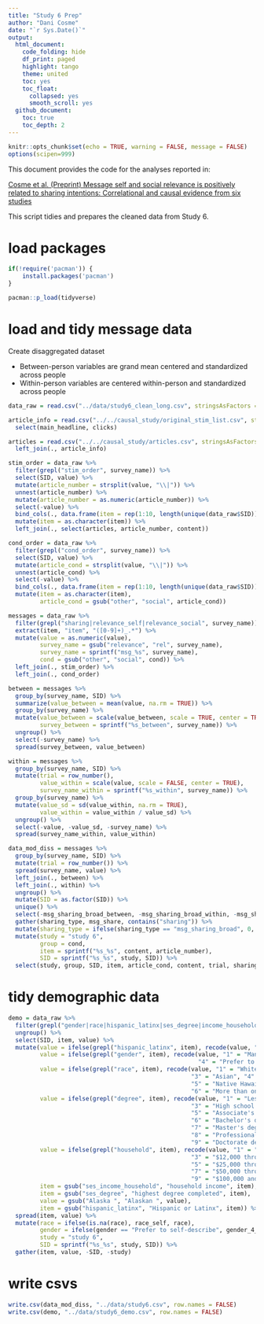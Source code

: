 ```yaml
---
title: "Study 6 Prep"
author: "Dani Cosme"
date: "`r Sys.Date()`"
output:
  html_document:
    code_folding: hide
    df_print: paged
    highlight: tango
    theme: united
    toc: yes
    toc_float:
      collapsed: yes
      smooth_scroll: yes
  github_document:
    toc: true
    toc_depth: 2
---
```


```r
knitr::opts_chunk$set(echo = TRUE, warning = FALSE, message = FALSE)
options(scipen=999)
```

This document provides the code for the analyses reported in:

[Cosme et al. (Preprint) Message self and social relevance is positively related to sharing intentions:
Correlational and causal evidence from six studies]()

This script tidies and prepares the cleaned data from Study 6.

# load packages
```r
if(!require('pacman')) {
	install.packages('pacman')
}

pacman::p_load(tidyverse)
```

# load and tidy message data

Create disaggregated dataset

* Between-person variables are grand mean centered and standardized across people
* Within-person variables are centered within-person and standardized across people

```r
data_raw = read.csv("../data/study6_clean_long.csv", stringsAsFactors = FALSE)

article_info = read.csv("../../causal_study/original_stim_list.csv", stringsAsFactors = FALSE) %>%
  select(main_headline, clicks)

articles = read.csv("../../causal_study/articles.csv", stringsAsFactors = FALSE) %>%
  left_join(., article_info)

stim_order = data_raw %>%
  filter(grepl("stim_order", survey_name)) %>%
  select(SID, value) %>%
  mutate(article_number = strsplit(value, "\\|")) %>%
  unnest(article_number) %>%
  mutate(article_number = as.numeric(article_number)) %>%
  select(-value) %>%
  bind_cols(., data.frame(item = rep(1:10, length(unique(data_raw$SID))))) %>%
  mutate(item = as.character(item)) %>%
  left_join(., select(articles, article_number, content))

cond_order = data_raw %>%
  filter(grepl("cond_order", survey_name)) %>%
  select(SID, value) %>%
  mutate(article_cond = strsplit(value, "\\|")) %>%
  unnest(article_cond) %>%
  select(-value) %>%
  bind_cols(., data.frame(item = rep(1:10, length(unique(data_raw$SID))))) %>%
  mutate(item = as.character(item),
         article_cond = gsub("other", "social", article_cond))

messages = data_raw %>%
  filter(grepl("sharing|relevance_self|relevance_social", survey_name)) %>%
  extract(item, "item", "([0-9]+)_.*") %>%
  mutate(value = as.numeric(value),
         survey_name = gsub("relevance", "rel", survey_name),
         survey_name = sprintf("msg_%s", survey_name),
         cond = gsub("other", "social", cond)) %>%
  left_join(., stim_order) %>%
  left_join(., cond_order)

between = messages %>%
  group_by(survey_name, SID) %>%
  summarize(value_between = mean(value, na.rm = TRUE)) %>%
  group_by(survey_name) %>%
  mutate(value_between = scale(value_between, scale = TRUE, center = TRUE),
         survey_between = sprintf("%s_between", survey_name)) %>%
  ungroup() %>%
  select(-survey_name) %>%
  spread(survey_between, value_between)

within = messages %>%
  group_by(survey_name, SID) %>%
  mutate(trial = row_number(),
         value_within = scale(value, scale = FALSE, center = TRUE),
         survey_name_within = sprintf("%s_within", survey_name)) %>%
  group_by(survey_name) %>%
  mutate(value_sd = sd(value_within, na.rm = TRUE),
         value_within = value_within / value_sd) %>%
  ungroup() %>%
  select(-value, -value_sd, -survey_name) %>%
  spread(survey_name_within, value_within)

data_mod_diss = messages %>%
  group_by(survey_name, SID) %>%
  mutate(trial = row_number()) %>%
  spread(survey_name, value) %>%
  left_join(., between) %>%
  left_join(., within) %>%
  ungroup() %>%
  mutate(SID = as.factor(SID)) %>%
  unique() %>%
  select(-msg_sharing_broad_between, -msg_sharing_broad_within, -msg_sharing_narrow_between, -msg_sharing_narrow_within) %>%
  gather(sharing_type, msg_share, contains("sharing")) %>%
  mutate(sharing_type = ifelse(sharing_type == "msg_sharing_broad", 0, 1)) %>%
  mutate(study = "study 6",
         group = cond,
         item = sprintf("%s_%s", content, article_number),
         SID = sprintf("%s_%s", study, SID)) %>%
  select(study, group, SID, item, article_cond, content, trial, sharing_type, msg_share, contains("rel_"))

```

# tidy demographic data
```r
demo = data_raw %>%
  filter(grepl("gender|race|hispanic_latinx|ses_degree|income_household|^age$|state", item)) %>%
  ungroup() %>%
  select(SID, item, value) %>%
  mutate(value = ifelse(grepl("hispanic_latinx", item), recode(value, "1" = "Yes", "0" = "No"), value),
         value = ifelse(grepl("gender", item), recode(value, "1" = "Man", "2" = "Non-binary / third gender", "3" = "Woman", 
                                                      "4" = "Prefer to self-describe", "5" = "Prefer not to say"), value),
         value = ifelse(grepl("race", item), recode(value, "1" = "White", "2" = "Black or African American", 
                                                    "3" = "Asian", "4" = "American Indian or Alaskan Native", 
                                                    "5" = "Native Hawaiian or Other Pacific Islander",
                                                    "6" = "More than one race", "7" = "Prefer not to say"), value),
         value = ifelse(grepl("degree", item), recode(value, "1" = "Less than high school", "2" = "High school graduate (diploma)", 
                                                    "3" = "High school graduate (GED)", "4" = "Some college (1-4 years, no degree)", 
                                                    "5" = "Associate's degree (including occupational or academic degrees)", 
                                                    "6" = "Bachelor's degree (BA, BS, etc)",
                                                    "7" = "Master's degree (MA, MS, MENG, MSW, etc)",
                                                    "8" = "Professional school degree (MD, DDC, JD, etc)",
                                                    "9" = "Doctorate degree (PhD, EdD, etc)"), value),
         value = ifelse(grepl("household", item), recode(value, "1" = "Less than $5,000", "2" = "$5,000 through $11,999", 
                                                    "3" = "$12,000 through $15,999", "4" = "$16,000 through $24,999", 
                                                    "5" = "$25,000 through $34,999", "6" = "$35,000 through $49,999",
                                                    "7" = "$50,000 through $74,999", "8" = "$75,000 through $99,999",
                                                    "9" = "$100,000 and greater", "10" = "NA", "11" = "NA"), value),
         item = gsub("ses_income_household", "household income", item),
         item = gsub("ses_degree", "highest degree completed", item),
         value = gsub("Alaska ", "Alaskan ", value),
         item = gsub("hispanic_latinx", "Hispanic or Latinx", item)) %>%
  spread(item, value) %>%
  mutate(race = ifelse(is.na(race), race_self, race),
         gender = ifelse(gender == "Prefer to self-describe", gender_4_TEXT, gender),
         study = "study 6",
         SID = sprintf("%s_%s", study, SID)) %>%
  gather(item, value, -SID, -study)
```

# write csvs
```r
write.csv(data_mod_diss, "../data/study6.csv", row.names = FALSE)
write.csv(demo, "../data/study6_demo.csv", row.names = FALSE)
```

